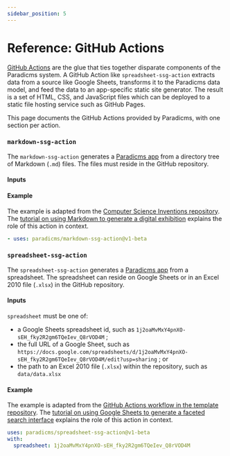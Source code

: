 ```yaml
---
sidebar_position: 5
---
```



# Reference: GitHub Actions

[GitHub Actions](https://github.com/features/actions) are the glue that ties together disparate components of the Paradicms system. A GitHub Action like `spreadsheet-ssg-action` extracts data from a source like Google Sheets, transforms it to the Paradicms data model, and feed the data to an app-specific static site generator. The result is a set of HTML, CSS, and JavaScript files which can be deployed to a static file hosting service such as GitHub Pages.

This page documents the GitHub Actions provided by Paradicms, with one section per action.


### `markdown-ssg-action`

The `markdown-ssg-action` generates a [Paradicms app](./apps) from a directory tree of Markdown (`.md`) files. The files must reside in the GitHub repository.

#### Inputs

<MarkdownSsgActionInputsTable/>

#### Example

The example is adapted from the [Computer Science Inventions repository](https://raw.githubusercontent.com/minorg/ComputerScienceInventions/main/.github/workflows/build.yml).
The [tutorial on using Markdown to generate a digital exhibition](/docs/tutorials/markdown-ssg) explains the role of this action in context.

```yaml
- uses: paradicms/markdown-ssg-action@v1-beta
```

### `spreadsheet-ssg-action`

The `spreadsheet-ssg-action` generates a [Paradicms app](./apps) from a spreadsheet. The spreadsheet can reside on Google Sheets or in an Excel 2010 file (`.xlsx`) in the GitHub repository.

#### Inputs

<SpreadsheetSsgActionInputsTable/>

`spreadsheet` must be one of:
  * a Google Sheets spreadsheet id, such as `1j2oaMvMxY4pnXO-sEH_fky2R2gm6TQeIev_Q8rVOD4M` ;
  * the full URL of a Google Sheet, such as `https://docs.google.com/spreadsheets/d/1j2oaMvMxY4pnXO-sEH_fky2R2gm6TQeIev_Q8rVOD4M/edit?usp=sharing` ; or
  * the path to an Excel 2010 file (`.xlsx`) within the repository, such as `data/data.xlsx`


#### Example

The example is adapted from the [GitHub Actions workflow in the template repository](https://raw.githubusercontent.com/dressdiscover/exhibitions/main/.github/workflows/build.yml). The [tutorial on using Google Sheets to generate a faceted search interface](/docs/tutorials/spreadsheet-ssg) explains the role of this action in context.

```yaml
uses: paradicms/spreadsheet-ssg-action@v1-beta
with:
  spreadsheet: 1j2oaMvMxY4pnXO-sEH_fky2R2gm6TQeIev_Q8rVOD4M
```
